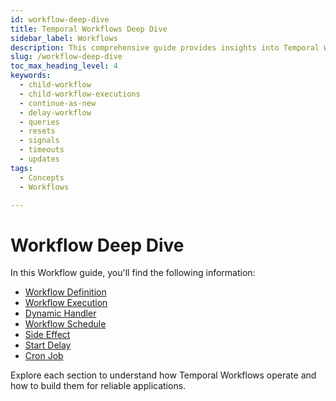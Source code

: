 ```yaml
---
id: workflow-deep-dive
title: Temporal Workflows Deep Dive 
sidebar_label: Workflows
description: This comprehensive guide provides insights into Temporal Workflows, covering Workflow Definitions in various programming languages, deterministic constraints, handling code changes, and ensuring reliability, durability, and scalability in a Temporal Application, with examples and best practices for Workflow Versioning and development.
slug: /workflow-deep-dive
toc_max_heading_level: 4
keywords:
  - child-workflow
  - child-workflow-executions
  - continue-as-new
  - delay-workflow
  - queries
  - resets
  - signals
  - timeouts
  - updates
tags:
  - Concepts
  - Workflows

---
```


# Workflow Deep Dive

In this Workflow guide, you'll find the following information:

- [Workflow Definition](/workflow-definition)
- [Workflow Execution](/workflow-execution)
- [Dynamic Handler](/dynamic-handler)
- [Workflow Schedule](/workflow-schedule)
- [Side Effect](/side-effect)
- [Start Delay](/start-delay)
- [Cron Job](/cron-job)

Explore each section to understand how Temporal Workflows operate and how to build them for reliable applications.